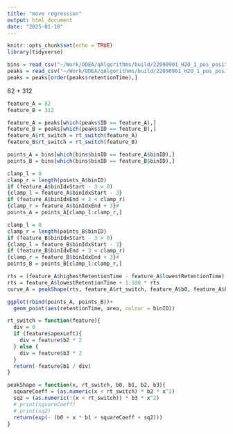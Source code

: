 ```yaml
---
title: "move regression"
output: html_document
date: "2025-01-18"
---
```


```r
knitr::opts_chunk$set(echo = TRUE)
library(tidyverse)
```

```r
bins = read_csv("~/Work/ODEA/qAlgorithms/build/22090901_H2O_1_pos_positive_bins.csv")
peaks = read_csv("~/Work/ODEA/qAlgorithms/build/22090901_H2O_1_pos_positive_features.csv")
peaks = peaks[order(peaks$retentionTime),]
```
82 + 312

```r
feature_A = 82
feature_B = 312

feature_A = peaks[which(peaks$ID == feature_A),]
feature_B = peaks[which(peaks$ID == feature_B),]
feature_A$rt_switch = rt_switch(feature_A)
feature_B$rt_switch = rt_switch(feature_B)

points_A = bins[which(bins$binID == feature_A$binID),]
points_B = bins[which(bins$binID == feature_B$binID),]

clamp_l = 0
clamp_r = length(points_A$binID)
if (feature_A$binIdxStart - 3 > 0)
{clamp_l = feature_A$binIdxStart - 3}
if (feature_A$binIdxEnd + 3 < clamp_r)
{clamp_r = feature_A$binIdxEnd + 3}#
points_A = points_A[clamp_l:clamp_r,]

clamp_l = 0
clamp_r = length(points_B$binID)
if (feature_B$binIdxStart - 3 > 0)
{clamp_l = feature_B$binIdxStart - 3}
if (feature_B$binIdxEnd + 3 < clamp_r)
{clamp_r = feature_B$binIdxEnd + 3}#
points_B = points_B[clamp_l:clamp_r,]

rts = (feature_A$highestRetentionTime - feature_A$lowestRetentionTime) / 100
rts = feature_A$lowestRetentionTime + 1:100 * rts
curve_A = peakShape(rts, feature_A$rt_switch, feature_A$b0, feature_A$b1, feature_A$b2, feature_A$b3)
```

```r
ggplot(rbind(points_A, points_B))+
  geom_point(aes(retentionTime, area, colour = binID))


```


```r
rt_switch = function(feature){
  div = 0
  if (feature$apexLeft){
    div = feature$b2 * 2
  } else {
    div = feature$b3 * 2
  }
  return(-feature$b1 / div)
}

peakShape = function(x, rt_switch, b0, b1, b2, b3){
  squareCoeff = (as.numeric(x < rt_switch) * b2 * x^2) 
  sq2 = (as.numeric(!(x < rt_switch)) * b3 * x^2)
  # print(squareCoeff)
  # print(sq2)
  return(exp(- (b0 + x * b1 + squareCoeff + sq2)))
}
```

